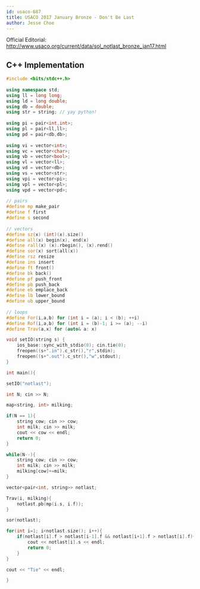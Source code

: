 ```yaml
---
id: usaco-687
title: USACO 2017 January Bronze - Don't Be Last
author: Jesse Choe
---
```


Official Editorial: http://www.usaco.org/current/data/sol_notlast_bronze_jan17.html

<LanguageSection>
<CPPSection>

## C++ Implementation

```cpp
#include <bits/stdc++.h>
 
using namespace std;
using ll = long long;
using ld = long double;
using db = double; 
using str = string; // yay python!
 
using pi = pair<int,int>;
using pl = pair<ll,ll>;
using pd = pair<db,db>;
 
using vi = vector<int>;
using vc = vector<char>;
using vb = vector<bool>;
using vl = vector<ll>;
using vd = vector<db>; 
using vs = vector<str>;
using vpi = vector<pi>;
using vpl = vector<pl>; 
using vpd = vector<pd>;
 
// pairs
#define mp make_pair
#define f first
#define s second
 
// vectors
#define sz(x) (int)(x).size()
#define all(x) begin(x), end(x)
#define rall(x) (x).rbegin(), (x).rend() 
#define sor(x) sort(all(x)) 
#define rsz resize
#define ins insert 
#define ft front() 
#define bk back()
#define pf push_front 
#define pb push_back
#define eb emplace_back 
#define lb lower_bound 
#define ub upper_bound 
 
// loops
#define For(i,a,b) for (int i = (a); i < (b); ++i)
#define Rof(i,a,b) for (int i = (b)-1; i >= (a); --i)
#define Trav(a,x) for (auto& a: x)

void setIO(string s) {
	ios_base::sync_with_stdio(0); cin.tie(0); 
	freopen((s+".in").c_str(),"r",stdin);
	freopen((s+".out").c_str(),"w",stdout);
}

int main(){

setIO("notlast");

int N; cin >> N;

map<string, int> milking;

if(N == 1){
	string cow; cin >> cow; 
	int milk; cin >> milk;
	cout << cow << endl;
	return 0;
}

while(N--){
	string cow; cin >> cow;
	int milk; cin >> milk;
	milking[cow]+=milk;
}

vector<pair<int, string>> notlast;

Trav(i, milking){
	notlast.pb(mp(i.s, i.f));
}

sor(notlast);

for(int i=1; i<notlast.size(); i++){
	if(notlast[i].f > notlast[i-1].f && notlast[i+1].f > notlast[i].f){
		cout << notlast[i].s << endl;
		return 0;
	}
}

cout << "Tie" << endl;

}

```

</CPPSection>
</LanguageSection>

